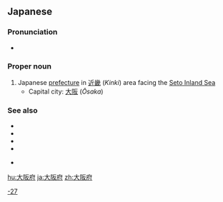 ==Japanese==
{{ja-kanjitab|おお|さか|ふ}}
{{wikipedia|Osaka Prefecture}}

===Pronunciation===
* {{ja-pron|おおさかふ|acc=4}}

===Proper noun===
{{ja-pos|proper|おおさかふ|hhira=おほさかふ}}

# Japanese [[prefecture]] in [[近畿]] (''Kinki'') area facing the [[Seto Inland Sea]]
#* Capital city: [[大阪]] (''Ōsaka'')

===See also===
* {{ja-r|摂津|^せっつ}}
* {{ja-r|河内|^かわち}}
* {{ja-r|和泉|^いずみ}}
* {{ja-r|難波|^なにわ}}

* {{list:prefectures of Japan/ja}}

[[Category:ja:Prefectures of Japan|-27]]

[[hu:大阪府]]
[[ja:大阪府]]
[[zh:大阪府]]